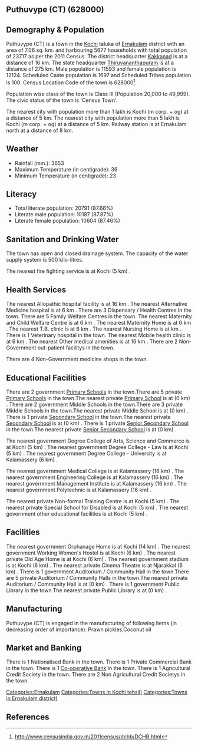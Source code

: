 {{Infobox settlement
| name=Puthuvype (CT)
| native_name=
| native_name_lang=
| other_name=
| nickname=
| settlement_type=Town
| image_skyline=
| image_alt=
| image_caption=
| pushpin_map=India Kerala
| pushpin_label_position=right
| pushpin_map_alt=
| pushpin_map_caption=Location in Kerala, India
| latd=
| latm=
| lats=
| latNS=
| longd=
| longm=
| longs=
| longEW=
| coordinates_display=inline,title
| subdivision_type=Country
| subdivision_name={{flag|India}}
| subdivision_type1=[[States and territories of India|State]]
| subdivision_name1=Kerala 
| subdivision_type2=[[List of districts of India|District]]
| subdivision_name2=Ernakulam
| subdivision_type3=Tahsil
| subdivision_name3=Kochi
| website=
| established_title=<!-- Established -->
| established_date=
| founder=
| named_for=
| government_type=
| governing_body=
| unit_pref=Metric
| area_footnotes=
| area_rank=
| area_total_km2=7.06
| elevation_footnotes=
| elevation_m=
| population_total=23717
| population_as_of=2011
| population_rank=
| population_density_km2=3359
| population_demonym=
| population_footnotes=
| demographics_type1=Languages=
| demographics1_title1=Official=
| demographics1_info1=[[Malayalam language|Malayalam]]
| timezone1=[[Indian Standard Time|IST]]
| utc_offset1==+5:30
| postal_code_type=[[Postal Index Number|PIN]]
| postal_code=
| area_code_type=Telephone code
| area_code=
| registration_plate=
| blank1_name_sec1=Nearest city
| blank1_info_sec1=[[Kochi (m corp. + og) ]]
| blank2_name_sec1=[[Human sex ratio|Sex ratio]]
| blank2_info_sec1=1045
| blank3_name_sec1=Literacy
| blank3_info_sec1=87.66%
| blank1_name_sec2=[[2011 Census of India|2011 census]] code
| blank1_info_sec2=628000
| footnotes=
}}

== Puthuvype (CT) (628000) ==

== Demography & Population ==

Puthuvype (CT) is a town in the [[Kochi]] taluka of [[Ernakulam]] district with an area of 7.06 sq. km. and harbouring 5677 households with total population of 23717 as per the 2011 Census. The district headquarter [[Kakkanad]] is at a distance of 16 km. The state headquarter [[Thiruvananthapuram]] is at a distance of 275 km. Male population is 11593 and female population is 12124. Scheduled Caste population is 1697 and Scheduled Tribes population is 100. Census Location Code of the town is 628000<ref>http://www.censusindia.gov.in/2011census/dchb/DCHB.html</ref>.

Population wise class of the town is Class III (Population 20,000 to 49,999).
The civic status of the town is 'Census Town'.

The nearest city with population more than 1 lakh is Kochi (m corp. + og)  at a distance of 5 km. The nearest city with population more than 5 lakh is Kochi (m corp. + og)  at a distance of 5 km. Railway station is at Ernakulam north at a distance of 8 km.


== Weather ==  
* Rainfall (mm.): 3653 
* Maximum Temperature (in centigrade): 36
* Minimum Temperature (in centigrade): 23


== Literacy ==  
* Total literate population: 20791 (87.66%)
* Literate male population: 10187 (87.87%)
* Literate female population: 10604 (87.46%)


== Sanitation and Drinking Water ==  
The town has open and closed drainage system.
The capacity of the water supply system is 500 kilo-litres.

The nearest fire fighting service is at Kochi (5 km) .


== Health Services ==
The nearest Allopathic hospital facility is at 16 km .
The nearest Alternative Medicine hospital is at 6 km .
There are 3 Dispensary / Health Centres in the town.
There are 5 Family Welfare Centres in the town.
The nearest Maternity and Child Welfare Centre is at 6 km .
The nearest Maternity Home is at 6 km .
The nearest T.B. clinic is at 6 km .
The nearest Nursing Home is at  km .
There is 1 Veterinary hospital in the town.
The nearest Mobile health clinic is at 6 km .
The nearest Other medical amenities is at 16 km .
There are 2 Non-Government out-patient facilitys in the town.


There are 4 Non-Government medicine shops in the town.


== Educational Facilities ==
There are 2 government [[Primary School]]s in the town.There are 5 private [[Primary School]]s in the town.The nearest private [[Primary School]] is at  (0 km) .
There are 2 government Middle Schools in the town.There are 3 private Middle Schools in the town.The nearest private Middle School is at  (0 km) .
There is 1 private [[Secondary School]] in the town.The nearest private [[Secondary School]] is at  (0 km) .
There is 1 private [[Senior Secondary School]] in the town.The nearest private [[Senior Secondary School]] is at  (0 km) .
 
 
 
 
 
The nearest government Degree College of Arts, Science and Commerce is at Kochi (5 km) .
The nearest government Degree College - Law is at Kochi (5 km) .
The nearest government Degree College - University is at Kalamassery (6 km) .
 
The nearest government Medical College is at Kalamassery (16 km) .
The nearest government Engineering College is at Kalamassery (16 km) .
The nearest government Management Institute is at Kalamassery (16 km) .
The nearest government Polytechnic is at Kalamassery (16 km) .
 
The nearest private Non-formal Training Centre is at Kochi (5 km) .
The nearest private Special School for Disabled is at Kochi (5 km) .
The nearest government other educational facilities is at Kochi (5 km) .


== Facilities ==
The nearest government Orphanage Home is at Kochi (14 km) .
The nearest government Working Women's Hostel is at Kochi (6 km) .
The nearest private Old Age Home is at Kochi (6 km) .
The nearest government stadium is at Kochi (6 km) .
The nearest private Cinema Theatre is at Njarakkal (6 km) .
There is 1 government Auditorium / Community Hall in the town.There are 5 private Auditorium / Community Halls in the town.The nearest private Auditorium / Community Hall is at  (0 km) .
There is 1 government Public Library in the town.The nearest private Public Library is at  (0 km) .


== Manufacturing ==
Puthuvype (CT) is engaged in the manufacturing of following items (in decreasing order of importance): Prawn pickles,Coconut oil


== Market and Banking ==
There is 1 Nationalised Bank in the town.
There is 1 Private Commercial Bank in the town.
There is 1 [[Co-operative Bank]] in the town.
There is 1 Agricultural Credit Society in the town.
There are 2 Non Agricultural Credit Societys in the town.


[[Categories:Ernakulam]]
[[Categories:Towns in Kochi tehsil)]]
[[Categories:Towns in Ernakulam district)]]


== References ==
{{Reflist}}


